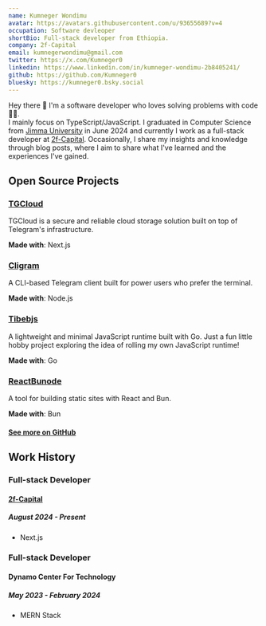 ```yaml
---
name: Kumneger Wondimu
avatar: https://avatars.githubusercontent.com/u/93655689?v=4
occupation: Software devleoper
shortBio: Full-stack developer from Ethiopia.
company: 2f-Capital
email: kumnegerwondimu@gmail.com
twitter: https://x.com/Kumneger0
linkedin: https://www.linkedin.com/in/kumneger-wondimu-2b8405241/
github: https://github.com/Kumneger0
bluesky: https://kumneger0.bsky.social
---
```


Hey there 👋 I'm a software developer who loves solving problems with code 👨‍💻.  
I mainly focus on TypeScript/JavaScript.
I graduated in Computer Science from [Jimma University](https://www.ju.edu.et/) in June 2024 and currently I work as a full-stack developer at [2f-Capital](https://2f-capital.com/).
Occasionally, I share my insights and knowledge through blog posts, where I aim to share what I've learned and the experiences I've gained.

## Open Source Projects

### [TGCloud](https://yourtgcloud.vercel.app/)

TGCloud is a secure and reliable cloud storage solution built on top of Telegram's infrastructure.

**Made with**: Next.js

### [Cligram](https://github.com/Kumneger0/Cligram)

A CLI-based Telegram client built for power users who prefer the terminal.

**Made with**: Node.js

### [Tibebjs](https://github.com/Kumneger0/Tibebjs)

A lightweight and minimal JavaScript runtime built with Go. Just a fun little hobby project exploring the idea of rolling my own JavaScript runtime!

**Made with**: Go

### [ReactBunode](https://reactbunode.pages.dev/)

A tool for building static sites with React and Bun.

**Made with**: Bun

<h4 className='mb-16'>
  <a href="https://github.com/Kumneger0" target="_blank" rel="noopener noreferrer">
  See more on GitHub
  </a>
</h4>


## Work History

### Full-stack Developer

#### [2f-Capital](https://2f-capital.com/)

##### August 2024 - Present

- Next.js

### Full-stack Developer

#### Dynamo Center For Technology

##### May 2023 - February 2024

- MERN Stack
